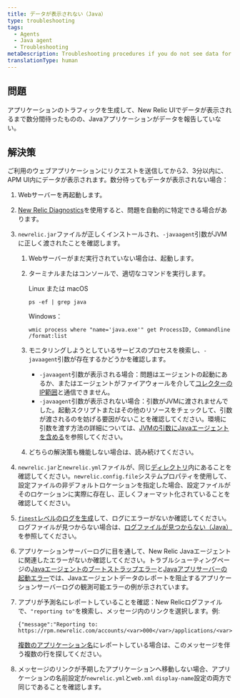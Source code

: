 ```yaml
---
title: データが表示されない（Java）
type: troubleshooting
tags:
  - Agents
  - Java agent
  - Troubleshooting
metaDescription: Troubleshooting procedures if you do not see data for your app in the New Relic UI after installing the Java agent.
translationType: human
---
```


## 問題

アプリケーションのトラフィックを生成して、New Relic UIでデータが表示されるまで数分間待ったものの、Javaアプリケーションがデータを報告していない。

## 解決策

ご利用のウェブアプリケーションにリクエストを送信してから2、3分以内に、APM UI内にデータが表示されます。数分待ってもデータが表示されない場合：

1. Webサーバーを再起動します。

2. [New Relic Diagnostics](/docs/agents/manage-apm-agents/troubleshooting/new-relic-diagnostics)を使用すると、問題を自動的に特定できる場合があります。

3. `newrelic.jar`ファイルが正しくインストールされ、`-javaagent`引数がJVMに正しく渡されたことを確認します。

   1. Webサーバーがまだ実行されていない場合は、起動します。

   2. ターミナルまたはコンソールで、適切なコマンドを実行します。

      Linux または macOS

      ```
      ps -ef | grep java
      ```

      Windows：

      ```
      wmic process where "name='java.exe'" get ProcessID, Commandline /format:list
      ```

   3. モニタリングしようとしているサービスのプロセスを検索し、`-javaagent`引数が存在するかどうかを確認します。

      * `-javaagent`引数が表示される場合：問題はエージェントの起動にあるか、またはエージェントがファイアウォールを介して[コレクターのIP範囲](/docs/using-new-relic/cross-product-functions/install-configure/networks)と通信できません。
      * `-javaagent`引数が表示されない場合：引数がJVMに渡されませんでした。起動スクリプトまたはその他のリソースをチェックして、引数が渡されるのを妨げる要因がないことを確認してください。環境に引数を渡す方法の詳細については、[JVMの引数にJavaエージェントを含める](/docs/agents/java-agent/installation/include-java-agent-jvm-argument)を参照してください。

   4. どちらの解決策も機能しない場合は、読み続けてください。

4. `newrelic.jar`と`newrelic.yml`ファイルが、同じ[ディレクトリ](/docs/agents/manage-apm-agents/troubleshooting/find-agent-root-directory#java-agent)内にあることを確認してください。`newrelic.config.file`システムプロパティを使用して、設定ファイルの非デフォルトロケーションを指定した場合、設定ファイルがそのロケーションに実際に存在し、正しくフォーマット化されていることを確認してください。

5. [`finest`レベルのログを生成](/docs/agents/java-agent/troubleshooting/generating-logs-troubleshooting)して、ログにエラーがないか確認してください。ログファイルが見つからない場合は、[ログファイルが見つからない（Java）](/docs/agents/java-agent/troubleshooting/no-log-file-java)を参照してください。

6. アプリケーションサーバーログに目を通して、New Relic Javaエージェントに関連したエラーがないか確認してください。トラブルシューティングページの[Javaエージェントのブートストラップエラー](/docs/agents/java-agent/troubleshooting/error-bootstrapping-new-relic-java-agent)と[Javaアプリサーバーの起動エラー](/docs/agents/java-agent/troubleshooting/errors-starting-java-app-server)では、Javaエージェントデータのレポートを阻止するアプリケーションサーバーログの観測可能エラーの例が示されています。

7. アプリが予測名にレポートしていることを確認：New Relicログファイルで、`"reporting to"`を検索し、メッセージ内のリンクを選択します。例:

   ```
   {"message":"Reporting to: https://rpm.newrelic.com/accounts/<var>000</var>/applications/<var>000000</var>"}
   ```

   [複数のアプリケーション名](/docs/apm/new-relic-apm/installation-configuration/using-multiple-names-app)にレポートしている場合は、このメッセージを伴う複数の行を探してください。

8. メッセージのリンクが予期したアプリケーションへ移動しない場合、アプリケーションの名前設定が`newrelic.yml`と`web.xml` `display-name`設定の両方で同じであることを確認します。